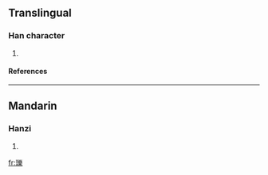 ==Translingual==
===Han character===
{{Han char|rn=96|rad=玉|as=15|sn=19|four=1219<sub>4</sub>|canj=一土女戈木 (MGVID)}}
# {{defn|Han|sort=玉15}}
====References====
{{Han ref|kx=0744.290|dkj=21321|dj=1153.120|hdz=21145.060|uh=74C5|ud=29893|bh=F274|bd=62068}}

----
==Mandarin==
===Hanzi===
{{cmn-hanzi|pin=[[lì]] ([[li4]])|wg=li<sup>4</sup>}}
# {{defn|Mandarin}}

[[fr:瓅]]